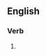 ==English==

===Verb===
{{head|en|present participle}}

# {{present participle of|Mirandize|lang=en|nocat=1}}